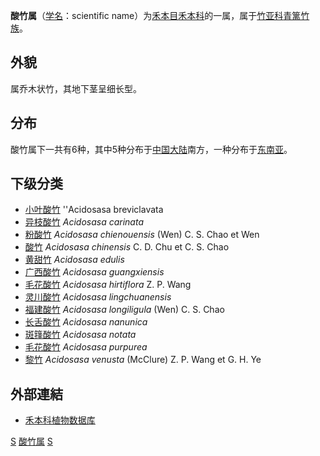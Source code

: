 {{Autotaxobox  
| image = Acidosasa notata - Wangjianglou Park - Chengdu, China - DSC05938.jpg
| image_caption=[[斑箨酸竹|斑箨酸竹]] ''Acidosasa notata''
| taxon = Acidosasa
| authority = [[C.D.Chu|C.D.Chu]] & [[C.S.Chao|C.S.Chao]] ex [[Keng_f.|Keng f.]], 1981
| type species =[[酸竹|酸竹]]<br>''Acidosasa chinensis''
|type species authority = [[C.D.Chu|C.D.Chu]] & [[C.S.Chao|C.S.Chao]] ex [[Keng_f.|Keng f.]], 1981
| subdivision =
* [[酸竹|酸竹]] ''Acidosasa chinensis''
* [[粉酸竹|粉酸竹]] ''Acidosasa chienouensis''
* [[毛花酸竹|毛花酸竹]] ''Acidosasa hirtiflora''
* [[福建酸竹|福建酸竹]] ''Acidosasa longiligula''
* [[黎竹|黎竹]] ''Acidosasa venusta''
}}

'''酸竹属'''（[[学名|学名]]：scientific name）为[[禾本目|禾本目]][[禾本科|禾本科]]的一属，属于[[竹亚科|竹亚科]][[青篱竹族|青篱竹族]]。

==外貌==
属乔木状竹，其地下茎呈细长型。

==分布==
酸竹属下一共有6种，其中5种分布于[[中国大陆|中国大陆]]南方，一种分布于[[东南亚|东南亚]]。

==下级分类==
* [[小叶酸竹|小叶酸竹]] ''Acidosasa breviclavata
* [[异枝酸竹|异枝酸竹]] ''Acidosasa carinata''
* [[粉酸竹|粉酸竹]] ''Acidosasa chienouensis'' (Wen) C. S. Chao et Wen 
* [[酸竹|酸竹]] ''Acidosasa chinensis'' C. D. Chu et C. S. Chao 
* [[黄甜竹|黄甜竹]] ''Acidosasa edulis''
* [[广西酸竹|广西酸竹]] ''Acidosasa guangxiensis''
* [[毛花酸竹|毛花酸竹]] ''Acidosasa hirtiflora'' Z. P. Wang 
* [[灵川酸竹|灵川酸竹]] ''Acidosasa lingchuanensis''
* [[福建酸竹|福建酸竹]] ''Acidosasa longiligula'' (Wen) C. S. Chao 
* [[长舌酸竹|长舌酸竹]] ''Acidosasa nanunica''
* [[斑箨酸竹|斑箨酸竹]] ''Acidosasa notata''
* [[毛花酸竹|毛花酸竹]] ''Acidosasa purpurea''
* [[黎竹|黎竹]] ''Acidosasa venusta'' (McClure) Z. P. Wang et G. H. Ye 

==外部連結==
* [https://web.archive.org/web/20160304235537/http://www.bioinfo.cn/hbk.php?s=y&CSN=&LSN=&CSAN=&FORM=&SPROMPT=&DISTRI=&LITERATURE=&PLATE=&USEAGE=&CDN=&LDN=&DSUMMURIZE=&CQUNN=&LQUNN=&QUNSUMMURI=&CYZUN=&LYZUN=&YZUSUMMURI=&CZUN=&LZUN=&ZUSUMMURIZ=&CYGN=&LYGN=&YGSUMMURIZ=&CGN=&LGN=Acidosasa&GSUMMURIZE=&CYCUN=&LYCUN=&YCUSUMMURI=&CCUN=&LCUN=&CUSUMMURIZ=&CCCUN=&LCCUN=&CCUSUMMURI=&CYFN=&LYFN=&YFSUMMURIZ=&CFN=&LFN=&FSUMMURIZE=&CMUN=&LMUN=&MUSUMMURIZ=&CON=&LON=&CPN=&LPN=&l=b&t=b 禾本科植物数据库]

{{taxonbar}}

[[Category:竹亚科|S]]
[[Category:酸竹属|]]
[[Category:_1981年描述的分类群|S]]